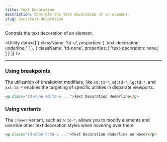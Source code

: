 ```yaml
---
title: Text Decoration
description: Controls the text decoration of an element.
slug: docs/text-decoration
---
```


Controls the text decoration of an element.

<Utility
  data={[
    {
        className: 'td-u',
        properties: [
            'text-decoration: underline;'
        ]
    },
    {
        className: 'td-none',
        properties: [
            'text-decoration: none;'
        ]
    }
  ]}
/>

---

### Using breakpoints

The utilization of breakpoint modifiers, like `sm:td-*`, `md:td-*`, `lg:td-*`, and `xxl:td-*` enables the targeting of specific utilities in disparate viewports.

```html "md:td-u"
<p class="td-none md:td-u ...">Text Decoration Underline</p>
```

### Using variants

The `:hover` variant, such as `h:td-*`, allows you to modify elements and override other text decoration styles when hovering over them.

```html "h:td-u"
<p class="td-none h:td-u ...">Text Decoration Underline on Hover</p>
```
